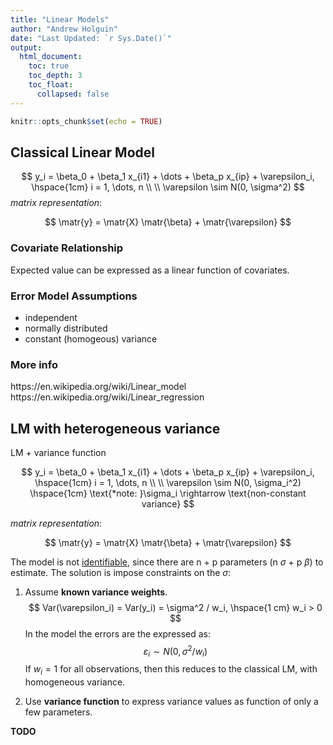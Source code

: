 ```yaml
---
title: "Linear Models"
author: "Andrew Holguin"
date: "Last Updated: `r Sys.Date()`"
output:
  html_document:
    toc: true
    toc_depth: 3
    toc_float:
      collapsed: false
---
```


```r
knitr::opts_chunk$set(echo = TRUE)
```

$$
\newcommand{\E}{\mathrm{E}}
\newcommand{\Var}{\mathrm{Var}}
\newcommand{\Cov}{\mathrm{Cov}}
\newcommand{\matr}[1]{\mathbf{#1}}
$$

Classical Linear Model
--------------------------------------------------------------------------------

$$
y_i = \beta_0 + \beta_1 x_{i1} + \dots + \beta_p x_{ip} + \varepsilon_i, \hspace{1cm} i = 1, \dots, n \\
\\
\varepsilon \sim N(0, \sigma^2)
$$
_matrix representation_:

$$
\matr{y} = \matr{X} \matr{\beta} + \matr{\varepsilon}
$$

### Covariate Relationship

Expected value can be expressed as a linear function of covariates.

### Error Model Assumptions
- independent
- normally distributed
- constant (homogeous) variance

### More info

https://en.wikipedia.org/wiki/Linear_model  
https://en.wikipedia.org/wiki/Linear_regression  


LM with heterogeneous variance
--------------------------------------------------------------------------------

LM + variance function

$$
y_i = \beta_0 + \beta_1 x_{i1} + \dots + \beta_p x_{ip} + \varepsilon_i, \hspace{1cm} i = 1, \dots, n \\
\\
\varepsilon \sim N(0, \sigma_i^2) \hspace{1cm} \text{*note: }\sigma_i \rightarrow \text{non-constant variance}
$$

_matrix representation_:

$$
\matr{y} = \matr{X} \matr{\beta} + \matr{\varepsilon}
$$

The model is not [identifiable](https://en.wikipedia.org/wiki/Identifiability),
since there are n + p parameters (n $\sigma$ + p $\beta$) to estimate. The
solution is impose constraints on the $\sigma$:
  
1. Assume __known variance weights__.  
$$
Var(\varepsilon_i) = Var(y_i) = \sigma^2 / w_i, \hspace{1 cm} w_i > 0
$$
In the model the errors are the expressed as:
$$
\varepsilon_i \sim N(0, \sigma^2 / w_i)
$$
If $w_i = 1$ for all observations, then this reduces to the classical LM, with
homogeneous variance.

2. Use __variance function__ to express variance values as function of only a few parameters.

__TODO__
